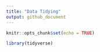 ```yaml
---
title: "Data Tidying"
output: github_document
---
```


```r
knitr::opts_chunk$set(echo = TRUE)

library(tidyverse)
```
